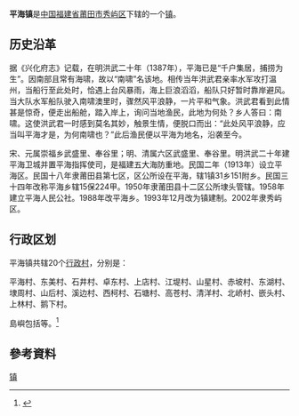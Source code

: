 {{中国乡级行政区
| 行政区全称 = 平海镇
| 景观照片文件名 = 
| 景观照片描述 = 
| 汉语拼音 = 
| 通用拼音 = 
| 注音符號 = 
| 其它标音类型1 = 
| 其它标音1 = 
| 其它标音类型2 = 
| 其它标音2 = 
| 其它语言类型1 = 
| 其它语言地名1 = 
| 其它语言类型2 = 
| 其它语言地名2 = 
| 上级行政区 = [[福建省|福建省]][[莆田市|莆田市]][[秀屿区|秀屿区]]
| 行政区类别 = [[镇|镇]]
| 行政区划代码 = 
| 地理坐标 = 
| 总面积 = 
| 户籍人口 = 
| 户籍人口年份 = 
| 常住人口 = 
| 常住人口年份 = 
| 人口密度 = 
| 行政区划 = 
| 官方网站 = 
| 政府驻地 = 
| 邮政编码 = 
| 毗邻行政区 = 
| 位置图文件名 = 
| 位置图描述 = 
}}
'''平海镇'''是[[中华人民共和国|中国]][[福建省|福建省]][[莆田市|莆田市]][[秀屿区|秀屿区]]下辖的一个[[镇|镇]]。

==历史沿革==
据《兴化府志》记载，在明洪武二十年（1387年），平海已是“千户集居，捕捞为生”。因南部且常有海啸，故以“南啸”名该地。相传当年洪武君亲率水军攻打温州，当船行至此处时，恰遇上台风暴雨，海上巨浪滔滔，船队只好暂时靠岸避风。当大队水军船队驶入南啸澳里时，骤然风平浪静，一片平和气象。洪武君看到此情甚是惊奇，便走出船舱，踏入岸上，询问当地渔民，此地为何处？乡人答曰：南啸。这使洪武君一时感到莫名其妙，触景生情，便脱口而出：“此处风平浪静，应当叫平海才是，为何南啸也？”此后渔民便以平海为地名，沿袭至今。

宋、元属崇福乡武盛里、奉谷里；明、清属六区武盛里、奉谷里。明洪武二十年建平海卫城并置平海指挥使司，是福建五大海防重地。民国二年（1913年）设立平海区。民国十八年隶莆田县第七区，区公所设在平海，辖1镇31乡151附乡。民国三十四年改称平海乡辖15保224甲。1950年隶莆田县十二区公所埭头管辖。1958年建立平海人民公社。1988年改平海乡。1993年12月改为镇建制。2002年隶秀屿区。

== 行政区划 ==

平海镇共辖20个[[行政村|行政村]]，分别是：

平海村、东美村、石井村、卓东村、上店村、江堤村、山星村、赤坡村、东湖村、埭周村、山后村、溪边村、西柯村、石塘村、高苍村、清洋村、北峤村、嵌头村、上林村、鹅下村。

島嶼包括{{tsl|en|Luci Island|鸬鹚屿}}等。<ref>{{cite web|url=http://www.ptxy.gov.cn/gkxx/xzqh/201709/t20170907_662643.htm|script-title=zh:平海镇|website={{lang|zh-hans|莆田市秀屿区人民政府}}|language=zh-hans|date=2017年9月7日|accessdate=2020年2月9日|quote={{lang|zh-hans|平海的金色沙滩及形态各异、鬼斧神工的海滩岩，还有观音湖、鸬鹚屿、箭屿等。}}|archive-date=2020年7月7日|archive-url=https://web.archive.org/web/20200707213452/http://www.ptxy.gov.cn/gkxx/xzqh/201709/t20170907_662643.htm|dead-url=no}}</ref>

==參考資料==
{{reflist}}

{{秀屿区行政区划}}
[[Category:秀屿区乡镇|镇]]